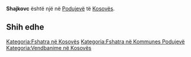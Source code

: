 {{Fshat në 
 | Emri                = Shajkovc
 | EmriAlt                = 
 | NAME_SHORT_FORM=      
 | NAME_GENERIC=      
 | NAME_SORT_NAME_RO=      SHAJKOVC
 | FULL_NAME_RO = Shajkovc
 | FULL_NAME_ND_RO=Shajkovc
 | SORT_NAME_RG=SHAJKOVC
 | FULL_NAME_RG=Shajkovc
 | FULL_NAME_ND_RG=Shajkovc
 | SRP_NAME_SHORT_FORM=      
 | SRP_NAME_GENERIC=      
 | SRP_NAME_SORT_NAME_RO=      
 | SRP_FULL_NAME_RO = 
 | SRP_FULL_NAME_ND_RO=
 | SRP_SORT_NAME_RG=
 | SRP_FULL_NAME_RG=
 | SRP_FULL_NAME_ND_RG=
 | Emri (Rasa dhanore) = 
 | Figura              = 
 | Shteti              = Kosovo
 | Komuna              = Podujevë
 | Kodi postar         = 
 | Sipërfaqja          = 

 | Popullsia           = 

 | Regj. i popullsisë  = 
 | Dend. e popullsisë  = 
 | Faqja zyrtare       = 
 <!--- Koordinatat ----> 
 | Gjerësia            = 42.863426
 | Gjatësia            = 21.239013
 | Lartësia            = 
}}
'''Shajkovc''' është një [[]] në [[Podujevë]] të [[Kosovës]].

<!-- == Gjeografia == -->
<!-- == Historia == -->
<!-- == Demografia == -->
== Shih edhe ==
{{Komuna Podujevë}}
{{Kosovo-Administrata-Cung}}

[[Kategoria:Fshatra në Kosovës]]
[[Kategoria:Fshatra në Kommunes Podujevë]]
[[Kategoria:Vendbanime në Kosovës]]
